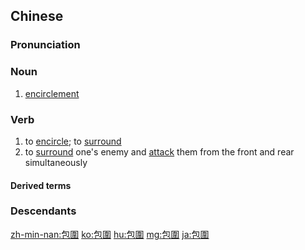 {{also|包围}}
==Chinese==
{{zh-forms|s=包围}}

===Pronunciation===
{{zh-pron
|m=bāowéi
|c=baau1 wai4
|h=pfs=pâu-vì
|mn=pau-ûi
|cat=n,v
}}

===Noun===
{{zh-noun}}

# [[encirclement]]

===Verb===
{{zh-verb}}

# to [[encircle]]; to [[surround]]
# to [[surround]] one's enemy and [[attack]] them from the front and rear simultaneously

====Derived terms====
{{zh-der|包圍圈}}

===Descendants===
{{CJKV||ほうい|j=包囲|포위}}

{{zh-cat|Intermediate}}

[[zh-min-nan:包圍]]
[[ko:包圍]]
[[hu:包圍]]
[[mg:包圍]]
[[ja:包圍]]